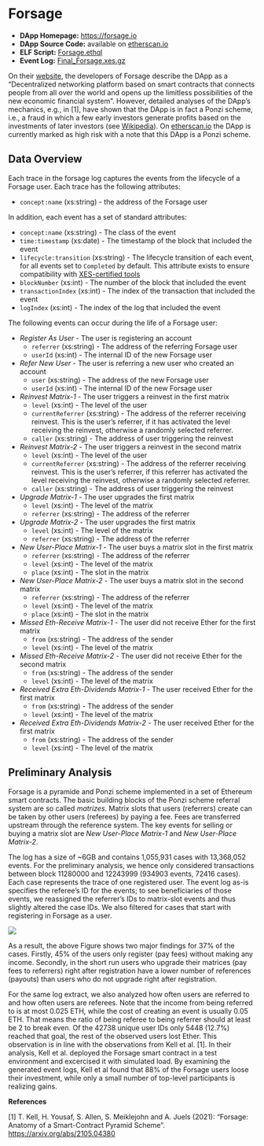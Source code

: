 # Forsage {#forsage}

- **DApp Homepage:** <https://forsage.io>
- **DApp Source Code:** available on [etherscan.io](https://etherscan.io/address/0x5acc84a3e955Bdd76467d3348077d003f00fFB97#code)
- **ELF Script:** [Forsage.ethql](./elf-scripts/Forsage.ethql)
- **Event Log:** [Final_Forsage.xes.gz](https://github.com/ingo-weber/dapp-data/raw/master/data/Final_Forsage.xes.gz)

On their [website](https://forsage.io), the developers of Forsage describe the DApp as a "Decentralized networking platform based on smart contracts that connects people from all over the world and opens up the limitless possibilities of the new economic financial system". However, detailed analyses of the DApp's mechanics, e.g., in [1], have shown that the DApp is in fact a Ponzi scheme, i.e., a fraud in which a few early investors generate profits based on the investments of later investors (see [Wikipedia](https://en.wikipedia.org/wiki/Ponzi_scheme)). On [etherscan.io](https://etherscan.io/address/0x5acc84a3e955Bdd76467d3348077d003f00fFB97) the DApp is currently marked as high risk with a note that this DApp is a Ponzi scheme.

## Data Overview

Each trace in the forsage log captures the events from the lifecycle of a Forsage user. Each trace has the following attributes:

- ``concept:name`` (xs:string) - the address of the Forsage user

In addition, each event has a set of standard attributes:

- ``concept:name`` (xs:string) - The class of the event
- ``time:timestamp`` (xs:date) - The timestamp of the block that included the event
- ``lifecycle:transition`` (xs:string) - The lifecycle transition of each event, for all events set to ``Completed`` by default. This attribute exists to ensure compatibility with [XES-certified tools](https://www.tf-pm.org/resources/xes-standard/for-vendors/certification)
- ``blockNumber`` (xs:int) - The number of the block that included the event
- ``transactionIndex`` (xs:int) - The index of the transaction that included the event
- ``logIndex`` (xs:int) - The index of the log that included the event

The following events can occur during the life of a Forsage user: 

- *Register As User* - The user is registering an account 
  - ``referrer`` (xs:string) - The address of the referring Forsage user
  - ``userId`` (xs:int) - The internal ID of the new Forsage user
- *Refer New User* - The user is referring a new user who created an account
  - ``user`` (xs:string) - The address of the new Forsage user
  - ``userId`` (xs:int) - The internal ID of the new Forsage user
- *Reinvest Matrix-1* - The user triggers a reinvest in the first matrix
  - ``level`` (xs:int) - The level of the user
  - ``currentReferrer`` (xs:string) - The address of the referrer receiving reinvest. This is the user’s referrer, if it has activated the level receiving the reinvest, otherwise a randomly selected referrer.
  - ``caller`` (xs:string) - The address of user triggering the reinvest
- *Reinvest Matrix-2* - The user triggers a reinvest in the second matrix
  - ``level`` (xs:int) - The level of the user
  - ``currentReferrer`` (xs:string) - The address of the referrer receiving reinvest. This is the user’s referrer, if this referrer has activated the level receiving the reinvest, otherwise a randomly selected referrer.
  - ``caller`` (xs:string) - The address of user triggering the reinvest
- *Upgrade Matrix-1* - The user upgrades the first matrix
  - ``level`` (xs:int) - The level of the matrix
  - ``referrer`` (xs:string) - The address of the referrer
- *Upgrade Matrix-2* - The user upgrades the first matrix
  - ``level`` (xs:int) - The level of the matrix
  - ``referrer`` (xs:string) - The address of the referrer
- *New User-Place Matrix-1* - The user buys a matrix slot in the first matrix
  - ``referrer`` (xs:string) - The address of the referrer
  - ``level`` (xs:int) - The level of the matrix
  - ``place`` (xs:int) - The slot in the matrix
- *New User-Place Matrix-2* - The user buys a matrix slot in the second matrix
  - ``referrer`` (xs:string) - The address of the referrer
  - ``level`` (xs:int) - The level of the matrix
  - ``place`` (xs:int) - The slot in the matrix
- *Missed Eth-Receive Matrix-1* - The user did not receive Ether for the first matrix
  - ``from`` (xs:string) - The address of the sender
  - ``level`` (xs:int) - The level of the matrix
- *Missed Eth-Receive Matrix-2* - The user did not receive Ether for the second matrix
  - ``from`` (xs:string) - The address of the sender
  - ``level`` (xs:int) - The level of the matrix
- *Received Extra Eth-Dividends Matrix-1* - The user received Ether for the first matrix
  - ``from`` (xs:string) - The address of the sender
  - ``level`` (xs:int) - The level of the matrix
- *Received Extra Eth-Dividends Matrix-2* - The user received Ether for the first matrix
  - ``from`` (xs:string) - The address of the sender
  - ``level`` (xs:int) - The level of the matrix

## Preliminary Analysis

Forsage is a pyramide and Ponzi scheme implemented in a set of Ethereum smart contracts. The basic building blocks of the Ponzi scheme referral system are so called *matrizes*. Matrix slots that users (referrers) create can be taken by other users (referees) by paying a fee. Fees are transferred upstream through the reference system. The key events for selling or buying a matrix slot are *New User-Place Matrix-1* and *New User-Place Matrix-2*.

The log has a size of ~6GB and contains 1,055,931 cases with 13,368,052 events. For the preliminary analysis, we hence only considered transactions between block 11280000 and 12243999 (934903 events, 72416 cases). Each case represents the trace of one registered user. The event log as-is specifies the referee’s ID for the \textit{New User-Place Matrix-1/2} events; to see beneficiaries of those events, we reassigned the referrer’s IDs to matrix-slot events and thus slightly altered the case IDs. We also filtered for cases that start with registering in Forsage as a user.


![](./figures/Forsage_DFG.png)

As a result, the above Figure shows two major findings for 37\% of the cases. Firstly, 45\% of the users only register (pay fees) without making any income. Secondly, in the short run users who upgrade their matrices (pay fees to referrers) right after registration have a lower number of references (payouts) than users who do not upgrade right after registration.

For the same log extract, we also analyzed how often users are referred to and how often users are referees. Note that the income from being referred to is at most 0.025 ETH, while the cost of creating an event is usually 0.05 ETH. That means the ratio of being referee to being referrer should at least be 2 to break even. Of the 42738 unique user IDs only 5448 (12.7\%) reached that goal, the rest of the observed users lost Ether. This observation is in line with the observations from Kell et al. [1]. In their analysis, Kell et al. deployed the Forsage smart contract in a test environment and excercised it with simulated load. By examining the generated event logs, Kell et al found that 88% of the Forsage users loose their investment, while only a small number of top-level participants is realizing gains.


**References**


[1] T. Kell, H. Yousaf, S. Allen, S. Meiklejohn and A. Juels (2021): "Forsage: Anatomy of a Smart-Contract Pyramid Scheme". <https://arxiv.org/abs/2105.04380>

